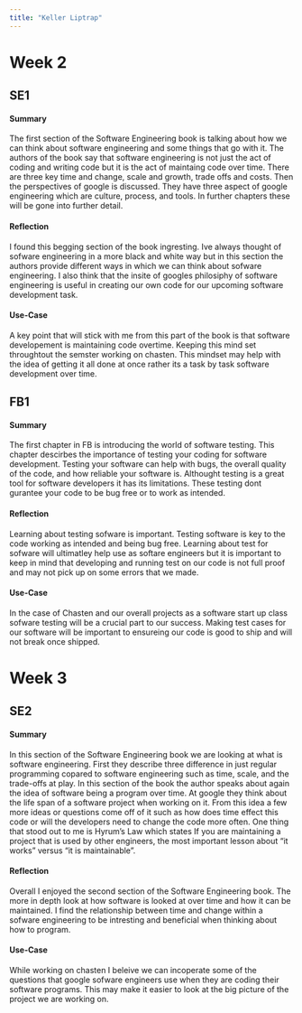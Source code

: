 ```yaml
---
title: "Keller Liptrap"
---
```


# Week 2

## SE1

#### Summary

The first section of the Software Engineering book is talking about how we can think about software engineering and some things that go with it. The authors of the book say that software engineering is not just the act of coding and writing code but it is the act of maintaing code over time. There are three key time and change, scale and growth, trade offs and costs. Then the perspectives of google is discussed. They have three aspect of google engineering which are culture, process, and tools. In further chapters these will be gone into further detail.

#### Reflection

I found this begging section of the book ingresting. Ive always thought of sofware engineering in a more black and white way but in this section the authors provide different ways in which we can think about sofware engineering. I also think that the insite of googles philosiphy of software engineering is useful in creating our own code for our upcoming software development task.

#### Use-Case

A key point that will stick with me from this part of the book is that software developement is maintaining code overtime. Keeping this mind set throughtout the semster working on chasten. This mindset may help with the idea of getting it all done at once rather its a task by task software development over time.

## FB1

#### Summary

The first chapter in FB is introducing the world of software testing. This chapter descirbes the importance of testing your coding for software development. Testing your software can help with bugs, the overall quality of the code, and how reliable your software is. Althought testing is a great tool for software developers it has its limitations. These testing dont gurantee your code to be bug free or to work as intended.

#### Reflection

Learning about testing sofware is important. Testing software is key to the code working as intended and being bug free. Learning about test for sofware will ultimatley help use as softare engineers but it is important to keep in mind that developing and running test on our code is not full proof and may not pick up on some errors that we made.

#### Use-Case

In the case of Chasten and our overall projects as a software start up class sofware testing will be a crucial part to our success. Making test cases for our software will be important to ensureing our code is good to ship and will not break once shipped. 


# Week 3

## SE2

#### Summary

In this section of the Software Engineering book we are looking at what is software engineering. First they describe three difference in just regular programming copared to software engineering such as time, scale, and the trade-offs at play. In this section of the book the author speaks about again the idea of software being a program over time. At google they think about the life span of a software project when working on it. From this idea a few more ideas or questions come off of it such as how does time effect this code or will the developers need to change the code more often. One thing that stood out to me is Hyrum’s Law which states If you are maintaining a  project that is used by  other engineers, the most important lesson about “it works” versus “it is maintainable”.

#### Reflection

Overall I enjoyed the second section of the Software Engineering book. The more in depth look at how software is looked at over time and how it can be maintained. I find the relationship between time and change within a sofware engineering to be intresting and beneficial when thinking about how to program.

#### Use-Case

While working on chasten I beleive we can incoperate some of the questions that google sofware engineers use when they are coding their software programs. This may make it easier to look at the big picture of the project we are working on.